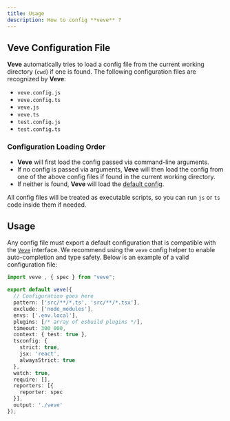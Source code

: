 ```yaml
---
title: Usage
description: How to config **veve** ?
---
```


## Veve Configuration File

**Veve** automatically tries to load a config file from the current working directory (`cwd`) if one is found. The following configuration files are recognized by **Veve**:

- `veve.config.js`
- `veve.config.ts`
- `veve.js`
- `veve.ts`
- `test.config.js`
- `test.config.ts`

### Configuration Loading Order

- **Veve** will first load the config passed via command-line arguments.
- If no config is passed via arguments, **Veve** will then load the config from one of the above config files if found in the current working directory.
- If neither is found, **Veve** will load the [default config](https://github.com/tinytools-oss/veve/blob/main/src/veve.config.ts).

All config files will be treated as executable scripts, so you can run `js` or `ts` code inside them if needed.

## Usage

Any config file must export a default configuration that is compatible with the [`Veve`](/docs/veve/ConfigReference) interface. We recommend using the `veve` config helper to enable auto-completion and type safety. Below is an example of a valid configuration file:

```ts twoslash title="veve.config.ts"
import veve , { spec } from "veve";

export default veve({
  // Configuration goes here
  pattern: ['src/**/*.ts', 'src/**/*.tsx'],
  exclude: ['node_modules'],
  envs: ['.env.local'],
  plugins: [/* array of esbuild plugins */],
  timeout: 300_000,
  context: { test: true },
  tsconfig: {
    strict: true,
    jsx: 'react',
    alwaysStrict: true
  },
  watch: true,
  require: [],
  reporters: [{
    reporter: spec
  }],
  output: './veve'
});
